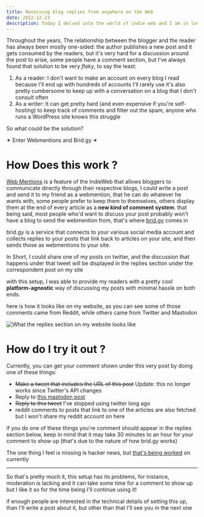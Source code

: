 ```yaml
---
title: Receiving blog replies from anywhere on the Web
date: 2022-12-23
description: Today I delved into the world of indie web and I am in love!
---
```



Throughout the years, The relationship between the blogger and the reader has always been mostly one-sided: the author publishes a new post and it gets consumed by the readers, but it's very hard for a discussion around the post to arise, some people have a comment section, but I've always found that solution to be very _flaky_, to say the least:

1. As a reader: I don't want to make an account on every blog I read because I'll end up with hundreds of accounts I'll rarely use it's also pretty cumbersome to keep up with a conversation on a blog that I don't consult often
2. As a writer: It can get pretty hard (and even expensive if you're self-hosting) to keep track of comments and filter out the spam, anyone who runs a WordPress site knows this struggle

So what could be the solution?

<Enter>✶ Enter Webmentions and Brid.gy ✶</Enter>

# How Does this work ?

[Web Mentions](https://en.wikipedia.org/wiki/Webmention) is a feature of the IndieWeb that allows bloggers to communicate directly through their respective blogs, I could write a post and send it to my friend as a webmention, that he can do whatever he wants with, some people prefer to keep them to themselves, others display them at the end of every article as a **new kind of comment system**. that being said, most people who'd want to discuss your post probably won't have a blog to send the webmention from, that's where [brid.gy](https://brid.gy) comes in

brid.gy is a service that connects to your various social media account and collects replies to your posts that link back to articles on your site, and then sends those as webmentions to your site.

In Short, I could share one of my posts on twitter, and the discussion that happens under that tweet will be displayed in the replies section under the correspondent post on my site

with this setup, I was able to provide my readers with a pretty cool **platform-agnostic** way of discussing my posts with minimal hassle on both ends.

here is how it looks like on my website, as you can see some of those comments came from Reddit, while others came from Twitter and Mastodon

<Img
  src="/indieweb-comments.png"
  alt="What the replies section on my website looks like"
/>

# How do I try it out ?

Currently, you can get your comment shown under this very post by doing one of these things:

- <Del>Make a tweet that includes the URL of this post</Del> Update: this no longer
  works since Twitter's API changes
- Reply to [this mastodon post](https://fosstodon.org/@spacebuffer/109564738532624537)
- <Del>Reply to this tweet</Del> I've stopped using twitter long ago
- reddit comments to posts that link to one of the articles are also fetched but I won't share my reddit account on here

if you do one of these things you're comment should appear in the replies section below, keep in mind that it may take 30 minutes to an hour for your comment to show up (that's due to the nature of how brid.gy works)

The one thing I feel is missing is hacker news, but [that's being worked](https://github.com/snarfed/bridgy/issues/693) on currently

---

So that's pretty much it, this setup has its problems, for instance, moderation is lacking and it can take some time for a comment to show up but I like it so for the time being I'll continue using it!

if enough people are interested in the technical details of setting this up, than I'll write a post about it, but other than that I'll see you in the next one
